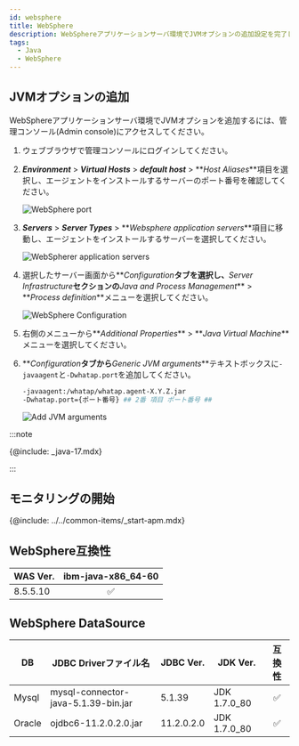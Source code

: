```yaml
---
id: websphere
title: WebSphere
description: WebSphereアプリケーションサーバ環境でJVMオプションの追加設定を完了してください。
tags:
  - Java
  - WebSphere
---
```


## JVMオプションの追加

WebSphereアプリケーションサーバ環境でJVMオプションを追加するには、管理コンソール(Admin console)にアクセスしてください。

1.  ウェブブラウザで管理コンソールにログインしてください。

2.  **_Environment_** > **_Virtual Hosts_** > **_default host_** > **_Host Aliases_**項目を選択し、エージェントをインストールするサーバーのポート番号を確認してください。

    ![WebSphere port](https://img.whatap.io/media/agent_java/install/330.png)

3.  **_Servers_** > **_Server Types_** > **_Websphere application servers_**項目に移動し、エージェントをインストールするサーバーを選択してください。

    ![WebSpherer application servers](https://img.whatap.io/media/agent_java/install/300.png)

4.  選択したサーバー画面から**_Configuration_**タブを選択し、**_Server Infrastructure_**セクションの**_Java and Process Management_** > **_Process definition_**メニューを選択してください。

    ![WebSphere Configuration](https://img.whatap.io/media/agent_java/install/310.png)

5.  右側のメニューから**_Additional Properties_** > **_Java Virtual Machine_**メニューを選択してください。

6.  **_Configuration_**タブから**_Generic JVM arguments_**テキストボックスに`-javaagent`と`-Dwhatap.port`を追加してください。

    ```bash
    -javaagent:/whatap/whatap.agent-X.Y.Z.jar
    -Dwhatap.port={ポート番号} ## 2番 項目 ポート番号 ##
    ```

    ![Add JVM arguments](https://img.whatap.io/media/agent_java/install/340.png)

:::note

{@include: _java-17.mdx}  

:::

## モニタリングの開始

{@include: ../../common-items/_start-apm.mdx} 

## WebSphere互換性

| WAS Ver. |        ibm-java-x86_64-60       |
| -------- | :-----------------------------: |
| 8.5.5.10 | <span class='emoji-ok'>✅</span> |

## WebSphere DataSource

| DB     | JDBC Driverファイル名                    | JDBC Ver.  | JDK Ver.     |               互換性               |
| ------ | ----------------------------------- | ---------- | ------------ | :-----------------------------: |
| Mysql  | mysql-connector-java-5.1.39-bin.jar | 5.1.39     | JDK 1.7.0_80 | <span class='emoji-ok'>✅</span> |
| Oracle | ojdbc6-11.2.0.2.0.jar               | 11.2.0.2.0 | JDK 1.7.0_80 | <span class='emoji-ok'>✅</span> |
